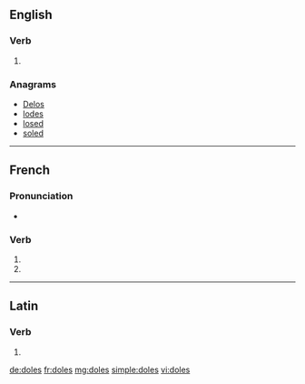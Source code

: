 {{also|dolés}}
==English==

===Verb===
{{head|en|verb form}}

# {{en-third-person singular of|dole}}

===Anagrams===
* [[Delos#English|Delos]]
* [[lodes#English|lodes]]
* [[losed#English|losed]]
* [[soled#English|soled]]

----

==French==

===Pronunciation===
* {{homophones|lang=fr|dole|dolent}}

===Verb===
{{fr-verb-form}}

# {{inflection of|doler||2|s|pres|ind|lang=fr}}
# {{inflection of|doler||2|s|pres|sub|lang=fr}}

----

==Latin==

===Verb===
{{la-verb-form|dolēs}}

# {{inflection of|doleō||2|s|pres|act|ind|lang=la}}

[[de:doles]]
[[fr:doles]]
[[mg:doles]]
[[simple:doles]]
[[vi:doles]]